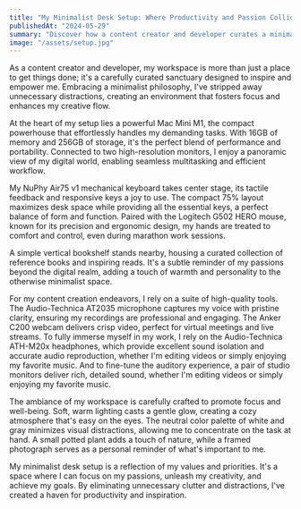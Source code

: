 ```yaml
---
title: "My Minimalist Desk Setup: Where Productivity and Passion Collide"
publishedAt: "2024-05-29"
summary: "Discover how a content creator and developer curates a minimalist desk setup with a Mac Mini M1, NuPhy Air75 v1 keyboard, dual monitors, and essential tools for optimal productivity and creative flow."
image: "/assets/setup.jpg"
---
```


As a content creator and developer, my workspace is more than just a place to get things done; it's a carefully curated sanctuary designed to inspire and empower me. Embracing a minimalist philosophy, I've stripped away unnecessary distractions, creating an environment that fosters focus and enhances my creative flow.

At the heart of my setup lies a powerful Mac Mini M1, the compact powerhouse that effortlessly handles my demanding tasks. With 16GB of memory and 256GB of storage, it's the perfect blend of performance and portability. Connected to two high-resolution monitors, I enjoy a panoramic view of my digital world, enabling seamless multitasking and efficient workflow.

My NuPhy Air75 v1 mechanical keyboard takes center stage, its tactile feedback and responsive keys a joy to use. The compact 75% layout maximizes desk space while providing all the essential keys, a perfect balance of form and function. Paired with the Logitech G502 HERO mouse, known for its precision and ergonomic design, my hands are treated to comfort and control, even during marathon work sessions.

A simple vertical bookshelf stands nearby, housing a curated collection of reference books and inspiring reads. It's a subtle reminder of my passions beyond the digital realm, adding a touch of warmth and personality to the otherwise minimalist space.

For my content creation endeavors, I rely on a suite of high-quality tools. The Audio-Technica AT2035 microphone captures my voice with pristine clarity, ensuring my recordings are professional and engaging. The Anker C200 webcam delivers crisp video, perfect for virtual meetings and live streams. To fully immerse myself in my work, I rely on the Audio-Technica ATH-M20x headphones, which provide excellent sound isolation and accurate audio reproduction, whether I'm editing videos or simply enjoying my favorite music. And to fine-tune the auditory experience, a pair of studio monitors deliver rich, detailed sound, whether I'm editing videos or simply enjoying my favorite music.

The ambiance of my workspace is carefully crafted to promote focus and well-being. Soft, warm lighting casts a gentle glow, creating a cozy atmosphere that's easy on the eyes. The neutral color palette of white and gray minimizes visual distractions, allowing me to concentrate on the task at hand. A small potted plant adds a touch of nature, while a framed photograph serves as a personal reminder of what's important to me.

My minimalist desk setup is a reflection of my values and priorities. It's a space where I can focus on my passions, unleash my creativity, and achieve my goals. By eliminating unnecessary clutter and distractions, I've created a haven for productivity and inspiration.
